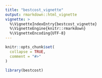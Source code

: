 ```yaml
---
title: "bestcost_vignette"
output: rmarkdown::html_vignette
vignette: >
  %\VignetteIndexEntry{bestcost_vignette}
  %\VignetteEngine{knitr::rmarkdown}
  %\VignetteEncoding{UTF-8}
---
```


```r
knitr::opts_chunk$set(
  collapse = TRUE,
  comment = "#>"
)
```

```r
library(bestcost)
```
